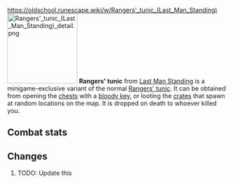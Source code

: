 https://oldschool.runescape.wiki/w/Rangers'_tunic_(Last_Man_Standing)
{{Infobox Item
|name = Rangers' tunic
|image = [[File:Rangers' tunic (Last Man Standing).png]]
|release = [[4 August]] [[2016]]
|update = Last Man Standing Beta and Splashing Restrictions  # TODO: Update this
|members = No
|quest = No
|tradeable = No
|placeholder = No
|equipable = Yes
|stackable = No
|noteable = Yes
|options = Wear, Drop
|examine = Lightweight body armour ideal for rangers.
|value = 10
|alchable = No
|weight = 3.0
|id = 27179
}}
[[File:Rangers' tunic (Last Man Standing) detail.png|160px|left]]
'''Rangers' tunic''' from [[Last Man Standing]] is a minigame-exclusive variant of the normal [[Rangers' tunic]]. It can be obtained from opening the [[Chest (Last Man Standing)|chests]] with a [[bloody key]], or looting the [[Crate (Last Man Standing)|crates]] that spawn at random locations on the map. It is dropped on death to whoever killed you.

==Combat stats==
{{Infobox Bonuses
|astab = 0
|aslash = 0
|acrush = 0
|amagic = -15
|arange = 15
|dstab = 6
|dslash = 9
|dcrush = 12
|dmagic = 6
|drange = 6
|str = 0
|rstr = 0
|mdmg = 0
|prayer = 0
|slot = body
|image = [[File:Rangers' tunic (Last Man Standing) equipped male.png|160px]]
|altimage = [[File:Rangers' tunic (Last Man Standing) equipped female.png|160px]]
}}

==Changes==
# TODO: Update this
{{Subject changes header}}
{{Subject changes
|date = 4 August 2016
|update = Last Man Standing
|change = The item was made fully available with the release of Last Man Standing.
}}
{{Subject changes footer}}

{{Last Man Standing In-game Items}}